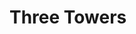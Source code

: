 
# Three Towers
<ProjectDetails
  floatRight
  region="Reach"
  house="House Costayne"
  type="Castle"
  status="Redo In Progress"
  warp="/warp threetowers"
  projectLead=""
  dateStarted="undefined"
  dateCompleted="undefined"
/>
